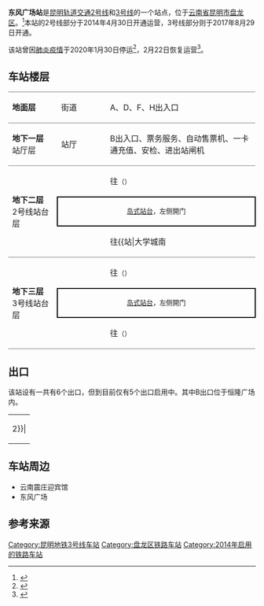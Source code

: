 {{Station Infobox
|Station Name = 东风广场站
|Engname = Dongfeng Square Station
|Image=Platform of L3 Dongfeng Square Station (20180213195342).jpg
|Caption = 3号线站台
|linecolour = {{昆明地铁颜色|2}}
|linecolour2 = {{昆明地铁颜色|3}}
|Number = 
|Code = 
|Location = [[云南省|云南省]][[昆明市|昆明市]][[盘龙区|盘龙区]]
|coordinates = {{coord|25.041043|102.718151|display=inline,title}}
|operator = 昆明轨道交通有限公司
|Type = 地下车站
|Line = {{昆明地铁线路名|2|full}}<br />{{昆明地铁线路名|3|full}}
|platform = 各1座[[岛式站台|岛式站台]]
|tracks = 各2条
|hall = 分离式站厅
|levels = 2层
|Interchange = 通道换乘
|exits = 6个（5个启用中）
|status = 运营中
|Open = {{昆明地铁线路名|2|full}}：2014年4月30日<br>{{昆明地铁线路名|3|full}}：2017年8月29日
|first = {{collapsible list
 |title = 　
 |
{{昆明地铁线路名|2|S}}
:往{{站|北部汽车站}}：06:49
:往{{站|环城南路}}/{{站|昆明南火车站}}：06:15<br />
{{昆明地铁线路名|3|S}}
:往{{站|西山公园}}：06:33
:往{{站|东部汽车站}}：06:507<br />
}}
|last = {{collapsible list
 |title = 　
 |
{{昆明地铁线路名|2|S}}
:往{{站|北部汽车站}}：23:34
:往{{站|大学城南||昆明市}}/{{站|昆明南火车站}}：22:44<br />
{{昆明地铁线路名|3|S}}
:往{{站|西山公园}}：22:58
:往{{站|东部汽车站}}：22:50<br />
}}
|adjacent = {{Adjacent stations|system=昆明地铁
|line1=2|left1=交三桥|right1=塘子巷
|line2=3|left2=五一路|right2=拓东体育馆}}
}}
'''东风广场站'''是[[昆明轨道交通|昆明轨道交通]][[昆明轨道交通2号线|2号线]]和[[昆明轨道交通3号线|3号线]]的一个站点，位于[[云南省|云南省]][[昆明市|昆明市]][[盘龙区|盘龙区]]。<ref>{{Cite web|url=http://news.gmw.cn/newspaper/2014-05/01/content_3236655.htm|title=只用了20分钟就到东风广场|date=2014-05-01|accessdate=2016-11-14|archive-date=2016-11-14|archive-url=https://web.archive.org/web/20161114231937/http://news.gmw.cn/newspaper/2014-05/01/content_3236655.htm|dead-url=no}}</ref>本站的2号线部分于2014年4月30日开通运营，3号线部分则于2017年8月29日开通。

该站曾因[[2019冠状病毒病云南省疫情|肺炎疫情]]于2020年1月30日停运<ref>{{Cite web|url=http://news.ifeng.com/c/7teLOTRlGa0|title=重磅！30日起昆明地铁3、6号线全线停运！主城区部分公交线路停运|publisher=凤凰网|date=2020-01-30|accessdate=2020-01-30|archive-date=2020-01-30|archive-url=https://web.archive.org/web/20200130030203/http://news.ifeng.com/c/7teLOTRlGa0|dead-url=no}}</ref>，2月22日恢复运营<ref>{{cite news|url=http://ccwb.yunnan.cn/html/2020-02/22/content_1329537.htm?div=-1|title=27个地铁站 53条公交线路今起恢复运营|work=[[春城晚报|春城晚报]]|date=2020-02-22|accessdate=2020-09-09|archive-date=2021-02-02|archive-url=https://web.archive.org/web/20210202195848/http://ccwb.yunnan.cn/html/2020-02/22/content_1329537.htm?div=-1}}</ref>。

== 车站楼层 ==
{{multiple image|align=right|direction=vertical|width=220
|image1=Platform of L2 Dongfeng Square Station (20180213195615).jpg|caption1=2号线站台
}}
{|cellspacing=0 cellpadding=3
|style="border-top:solid 1px gray;border-bottom:solid 1px gray;" width=100|'''地面层'''
|style="border-top:solid 1px gray;border-bottom:solid 1px gray;" width=100|街道
|style="border-top:solid 1px gray;border-bottom:solid 1px gray;" width=350|A、D、F、H出入口
|-
|style="border-bottom:solid 1px gray;"|'''地下一层'''<br />站厅层
|style="border-bottom:solid 1px gray;"|站厅
|style="border-bottom:solid 1px gray;"|B出入口、票务服务、自动售票机、一卡通充值、安检、进出站闸机
|-
|style="border-bottom:solid 1px gray;" rowspan=3|'''地下二层'''<br />2号线站台层
|{{arrow|L}}
|{{昆明地铁线路名|2}}往{{站|北部汽车站}}<small>（{{站|交三桥}}）</small>
|-
|style="border-right:solid 2px black;border-left:solid 2px black;border-top:solid 2px black;border-bottom:solid 2px black;" colspan=2|<center><small>[[岛式站台|岛式站台]]，左侧開门</small></center>
|-
|style="border-bottom:solid 1px gray;"|{{arrow|R}}
|style="border-bottom:solid 1px gray;"|{{昆明地铁线路名|2}}往{{站|大学城南||昆明市}}/{{站|昆明南火车站}}<small>（{{站|塘子巷}}）</small>
|-
|style="border-bottom:solid 1px gray;" rowspan=3|'''地下三层'''<br />3号线站台层
|{{arrow|L}}
|{{昆明地铁线路名|3}}往{{站|西山公园}}<small>（{{站|五一路}}）</small>
|-
|style="border-right:solid 2px black;border-left:solid 2px black;border-top:solid 2px black;border-bottom:solid 2px black;" colspan=2|<center><small>[[岛式站台|岛式站台]]，左侧開门</small></center>
|-
|style="border-bottom:solid 1px gray;"|{{arrow|R}}
|style="border-bottom:solid 1px gray;"|{{昆明地铁线路名|3}}往{{站|东部汽车站}}<small>（{{站|拓东体育馆}}）</small>
|}

{{multiple image|align=center|width=800|direction=vertical
|image1=Platform panorama of L2 Dongfeng Square Station (20180213195600).jpg|caption1=<center>2号线站台全景（2018年2月）</center>
}}

== 出口 ==
该站设有一共有6个出口，但到目前仅有5个出口启用中。其中B出口位于恒隆广场内。
{| class="wikitable"
| rowspan=30 align="center" bgcolor={{昆明地铁颜色|2}}|
|-
! 编号 !! 建议前往的目的地 !! 照片
|-
| {{綠底白字出口|A|附=升}} || 南屏步行街 ||
|-
| {{綠底白字出口|B}} || 恒隆广场 ||
|-
| {{綠底白字出口|D}} || 金格百货，延安医院 ||
|-
| {{綠底白字出口|F}} || 电信大楼，昆明饭店 ||
|-
| {{綠底白字出口|H}} || 近日隧道（南屏步行街方向） ||
|-
| {{綠底白字出口}} || colspan=2 {{N/A}}
|-
| bgcolor="#EEEEEE" colspan=3 | {{綠底白字出口|註=升}}
|}

==车站周边==
*云南震庄迎宾馆
*东风广场

== 参考来源 ==
{{commonscat|Dongfeng Square Station}}
{{reflist}}


{{昆明地铁2号线}}
{{昆明地铁3号线}}

[[Category:昆明地铁3号线车站|Category:昆明地铁3号线车站]]
[[Category:盘龙区铁路车站|Category:盘龙区铁路车站]]
[[Category:2014年启用的铁路车站|Category:2014年启用的铁路车站]]
